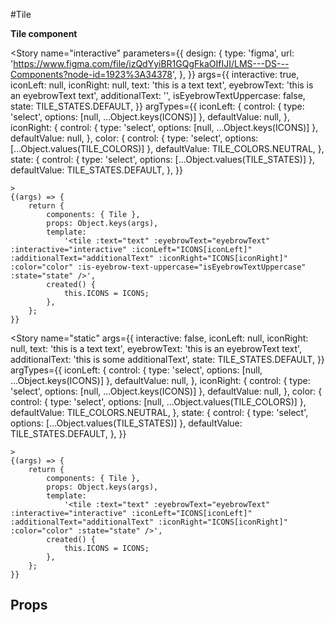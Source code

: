 
<Meta title="components/Tile" component={Tile} />

#Tile

**Tile component**

<Story
	name="interactive"
	parameters={{
		design: {
			type: 'figma',
			url: 'https://www.figma.com/file/izQdYyiBR1GQgFkaOIfIJI/LMS---DS---Components?node-id=1923%3A34378',
		},
	}}
	args={{
		interactive: true,
		iconLeft: null,
		iconRight: null,
		text: 'this is a text text',
		eyebrowText: 'this is an eyebrowText text',
		additionalText: '',
		isEyebrowTextUppercase: false,
		state: TILE_STATES.DEFAULT,
	}}
	argTypes={{
		iconLeft: {
			control: { type: 'select', options: [null, ...Object.keys(ICONS)] },
			defaultValue: null,
		},
		iconRight: {
			control: { type: 'select', options: [null, ...Object.keys(ICONS)] },
			defaultValue: null,
		},
		color: {
			control: { type: 'select', options: [...Object.values(TILE_COLORS)] },
			defaultValue: TILE_COLORS.NEUTRAL,
		},
		state: {
			control: { type: 'select', options: [...Object.values(TILE_STATES)] },
			defaultValue: TILE_STATES.DEFAULT,
		},
	}}
>
	>
	{(args) => {
		return {
			components: { Tile },
			props: Object.keys(args),
			template:
				'<tile :text="text" :eyebrowText="eyebrowText" :interactive="interactive" :iconLeft="ICONS[iconLeft]" :additionalText="additionalText" :iconRight="ICONS[iconRight]" :color="color" :is-eyebrow-text-uppercase="isEyebrowTextUppercase" :state="state" />',
			created() {
				this.ICONS = ICONS;
			},
		};
	}}
</Story>

<Story
	name="static"
	args={{
		interactive: false,
		iconLeft: null,
		iconRight: null,
		text: 'this is a text text',
		eyebrowText: 'this is an eyebrowText text',
		additionalText: 'this is some additionalText',
		state: TILE_STATES.DEFAULT,
	}}
	argTypes={{
		iconLeft: {
			control: { type: 'select', options: [null, ...Object.keys(ICONS)] },
			defaultValue: null,
		},
		iconRight: {
			control: { type: 'select', options: [null, ...Object.keys(ICONS)] },
			defaultValue: null,
		},
		color: {
			control: { type: 'select', options: [null, ...Object.values(TILE_COLORS)] },
			defaultValue: TILE_COLORS.NEUTRAL,
		},
		state: {
			control: { type: 'select', options: [...Object.values(TILE_STATES)] },
			defaultValue: TILE_STATES.DEFAULT,
		},
	}}
>
	>
	{(args) => {
		return {
			components: { Tile },
			props: Object.keys(args),
			template:
				'<tile :text="text" :eyebrowText="eyebrowText" :interactive="interactive" :iconLeft="ICONS[iconLeft]" :additionalText="additionalText" :iconRight="ICONS[iconRight]" :color="color" :state="state" />',
			created() {
				this.ICONS = ICONS;
			},
		};
	}}
</Story>

## Props

<Props of={WnlSelect} />
